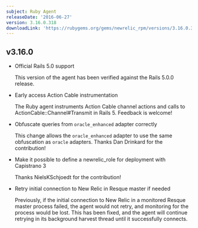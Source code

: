 ```yaml
---
subject: Ruby Agent
releaseDate: '2016-06-27'
version: 3.16.0.318
downloadLink: 'https://rubygems.org/gems/newrelic_rpm/versions/3.16.0.318'
---
```


## v3.16.0

* Official Rails 5.0 support

  This version of the agent has been verified against the Rails 5.0.0 release.
* Early access Action Cable instrumentation

  The Ruby agent instruments Action Cable channel actions and calls to ActionCable::Channel#Transmit in Rails 5. Feedback is welcome!
* Obfuscate queries from `oracle_enhanced` adapter correctly

  This change allows the `oracle_enhanced` adapter to use the same obfuscation as `oracle` adapters. Thanks Dan Drinkard for the contribution!
* Make it possible to define a newrelic_role for deployment with Capistrano 3

  Thanks NielsKSchjoedt for the contribution!
* Retry initial connection to New Relic in Resque master if needed

  Previously, if the initial connection to New Relic in a monitored Resque master process failed, the agent would not retry, and monitoring for the process would be lost. This has been fixed, and the agent will continue retrying in its background harvest thread until it successfully connects.
